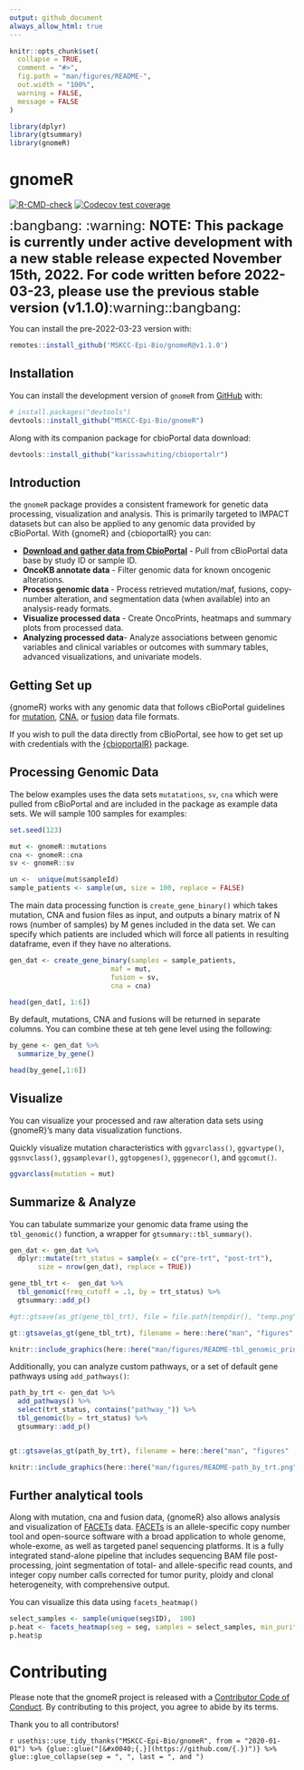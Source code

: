 ```yaml
---
output: github_document
always_allow_html: true
---
```


<!-- README.md is generated from README.Rmd. Please edit that file -->

```r
knitr::opts_chunk$set(
  collapse = TRUE,
  comment = "#>",
  fig.path = "man/figures/README-",
  out.width = "100%",
  warning = FALSE,
  message = FALSE
)

library(dplyr)
library(gtsummary)
library(gnomeR)
```

# gnomeR

<!-- badges: start -->
[![R-CMD-check](https://github.com/MSKCC-Epi-Bio/gnomeR/workflows/R-CMD-check/badge.svg)](https://github.com/MSKCC-Epi-Bio/gnomeR/actions)
[![Codecov test coverage](https://codecov.io/gh/MSKCC-Epi-Bio/gnomeR/branch/main/graph/badge.svg)](https://app.codecov.io/gh/MSKCC-Epi-Bio/gnomeR?branch=main)

<!-- badges: end -->

<font size="5">:bangbang: :warning: **NOTE: This package is currently under active development with a new stable release expected November 15th, 2022. For code written before 2022-03-23, please use the previous stable version (v1.1.0)**:warning::bangbang: </font>

You can install the pre-2022-03-23 version with:

```r
remotes::install_github('MSKCC-Epi-Bio/gnomeR@v1.1.0')

```

## Installation

You can install the development version of `gnomeR` from [GitHub](https://github.com/) with:

``` r
# install.packages("devtools")
devtools::install_github("MSKCC-Epi-Bio/gnomeR")
```

Along with its companion package for cbioPortal data download:

``` r
devtools::install_github("karissawhiting/cbioportalr")
```

## Introduction

the `gnomeR` package provides a consistent framework for genetic data processing, visualization and analysis. This is primarily targeted to IMPACT datasets but can also be applied to any genomic data provided by cBioPortal. With {gnomeR} and {cbioportalR} you can:

- [**Download and gather data from CbioPortal**](https://www.karissawhiting.com/cbioportalR/) - Pull from cBioPortal data base by study ID or sample ID. 
- **OncoKB annotate data** - Filter genomic data for known oncogenic alterations. 
-  **Process genomic data** - Process retrieved mutation/maf, fusions, copy-number alteration, and segmentation data (when available) into an analysis-ready formats.
- **Visualize processed data** - Create OncoPrints, heatmaps and summary plots from processed data. 
- **Analyzing processed data**- Analyze associations between genomic variables and clinical variables or outcomes with summary tables, advanced visualizations, and univariate models. 

## Getting Set up

{gnomeR} works with any genomic data that follows cBioPortal guidelines for [mutation](https://docs.cbioportal.org/5.1-data-loading/data-loading/file-formats#data-file-5), [CNA](https://docs.cbioportal.org/5.1-data-loading/data-loading/file-formats#discrete-copy-number-data), or [fusion](https://docs.cbioportal.org/5.1-data-loading/data-loading/file-formats#structural-variant-data) data file formats.

If you wish to pull the data directly from cBioPortal, see how to get set up with credentials with the [{cbioportalR}](https://karissawhiting.github.io/cbioportalR/) package.

## Processing Genomic Data

The below examples uses the data sets `mutatations`, `sv`, `cna` which were pulled from cBioPortal and are included in the package as example data sets. We will sample 100 samples for examples:

```r
set.seed(123)

mut <- gnomeR::mutations
cna <- gnomeR::cna
sv <- gnomeR::sv

un <-  unique(mut$sampleId)
sample_patients <- sample(un, size = 100, replace = FALSE)

```

The main data processing function is `create_gene_binary()` which takes mutation, CNA and fusion files as input, and outputs a binary matrix of N rows (number of samples) by M genes included in the data set. We can specify which patients are included which will force all patients in resulting dataframe, even if they have no alterations.


```r
gen_dat <- create_gene_binary(samples = sample_patients,
                         maf = mut,
                         fusion = sv,
                         cna = cna)

head(gen_dat[, 1:6])
```

By default, mutations, CNA and fusions will be returned in separate columns. You can combine these at teh gene level using the following:

```r
by_gene <- gen_dat %>% 
  summarize_by_gene()

head(by_gene[,1:6])
```


## Visualize

You can visualize your processed and raw alteration data sets using {gnomeR}'s many data visualization functions. 

Quickly visualize mutation characteristics with `ggvarclass()`,
`ggvartype()`, `ggsnvclass()`, `ggsamplevar()`, `ggtopgenes()`, `gggenecor()`,  and `ggcomut()`. 

```r
ggvarclass(mutation = mut)
```


## Summarize & Analyze

You can tabulate summarize your genomic data frame using the `tbl_genomic()` function, a wrapper for `gtsummary::tbl_summary()`. 

```r

gen_dat <- gen_dat %>%
  dplyr::mutate(trt_status = sample(x = c("pre-trt", "post-trt"),
       size = nrow(gen_dat), replace = TRUE)) 
```


```r

gene_tbl_trt <-  gen_dat %>%
  tbl_genomic(freq_cutoff = .1, by = trt_status) %>%
  gtsummary::add_p() 


```

```r

#gt::gtsave(as_gt(gene_tbl_trt), file = file.path(tempdir(), "temp.png"))

gt::gtsave(as_gt(gene_tbl_trt), filename = here::here("man", "figures" , "README-tbl_genomic_print.png"))

```


```r

knitr::include_graphics(here::here("man/figures/README-tbl_genomic_print.png"))

```

Additionally, you can analyze custom pathways, or a set of default gene pathways using `add_pathways()`:

```r

path_by_trt <- gen_dat %>%
  add_pathways() %>%
  select(trt_status, contains("pathway_")) %>%
  tbl_genomic(by = trt_status) %>%
  gtsummary::add_p() 



```


```r

gt::gtsave(as_gt(path_by_trt), filename = here::here("man", "figures" , "README-path_by_trt.png"))


```

```r

knitr::include_graphics(here::here("man/figures/README-path_by_trt.png"))

```


## Further analytical tools

Along with mutation, cna and fusion data, {gnomeR} also allows analysis and visualization of [FACETs](https://www.ncbi.nlm.nih.gov/pmc/articles/PMC5027494/) data. [FACETs](https://www.ncbi.nlm.nih.gov/pmc/articles/PMC5027494/) is an allele-specific copy number tool and open-source software with a broad application to whole genome, whole-exome, as well as targeted panel sequencing platforms. It is a fully integrated stand-alone pipeline that includes sequencing BAM file post-processing, joint segmentation of total- and allele-specific read counts, and integer copy number calls corrected for tumor purity, ploidy and clonal heterogeneity, with comprehensive output.  

You can visualize this  data using `facets_heatmap()`

```r

select_samples <- sample(unique(seg$ID),  100)
p.heat <- facets_heatmap(seg = seg, samples = select_samples, min_purity = 0)
p.heat$p
```


# Contributing

Please note that the gnomeR project is released with a [Contributor Code of Conduct](https://contributor-covenant.org/version/2/0/CODE_OF_CONDUCT.html). By contributing to this project, you agree to abide by its terms.

Thank you to all contributors!

`r usethis::use_tidy_thanks("MSKCC-Epi-Bio/gnomeR", from = "2020-01-01") %>% {glue::glue("[&#x0040;{.}](https://github.com/{.})")} %>% glue::glue_collapse(sep = ", ", last = ", and ")`



